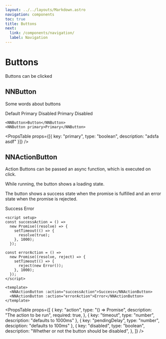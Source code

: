 ```yaml
---
layout: ../../layouts/Markdown.astro
navigation: components
toc: true
title: Buttons
next:
  link: /components/navigation/
  label: Navigation
---
```




# Buttons

Buttons can be clicked

## NNButton

Some words about buttons

<Preview>
  <NNButton client:only="vue">Default</NNButton>
  <NNButton primary client:only="vue">
    Primary
  </NNButton>
  <NNButton disabled client:only="vue">
    Disabled
  </NNButton>
  <NNButton primary disabled client:only="vue">
    Primary Disabled
  </NNButton>
</Preview>

```vue
<NNButton>Button</NNButton>
<NNButton primary>Primary</NNButton>
```

<PropsTable
  props={[{ key: "primary", type: "boolean", description: "adsfa asdf" }]}
/>

## NNActionButton

Action Buttons can be passed an async function, which is executed on click.

While running, the button shows a loading state.

The button shows a success state when the promise is fulfilled and an error state when the promise is rejected.

<Preview>
  <ActionButton success client:only="vue">
    Success
  </ActionButton>
  <ActionButton client:only="vue">Error</ActionButton>
</Preview>

```vue
<script setup>
const successAction = () =>
  new Promise((resolve) => {
    setTimeout(() => {
      resolve(true);
    }, 1000);
  });

const errorAction = () =>
  new Promise((resolve, reject) => {
    setTimeout(() => {
      reject(new Error());
    }, 1000);
  });
</script>

<template>
  <NNActionButton :action="successAction">Success</NNActionButton>
  <NNActionButton :action="errorAction">Error</NNActionButton>
</template>
```

<PropsTable
  props={[
    {
      key: "action",
      type: "() => Promise<unknown>",
      description: "The action to be run",
      required: true,
    },
    { key: "timeout", type: "number", description: "defaults to 1000ms" },
    { key: "pendingDelay", type: "number", desciption: "defaults to 100ms" },
    {
      key: "disabled",
      type: "boolean",
      description: "Whether or not the button should be disabled",
    },
  ]}
/>
